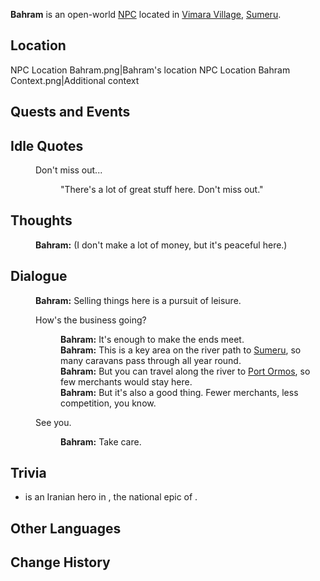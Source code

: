 {{Character Infobox
|type             = Open-World NPC
|image            = NPC Bahram.png
|realname         = <!-- Optional, if different from in-game name -->
|deceased         = <!-- Past (for deceased prior to events of the game) or free response -->
|region           = Sumeru
|location         = Sumeru
|affiliation      = 
|title            = Merchant

|ancestry         = <!-- Clan/family -->
|father           = 
|mother           = 
|spouse           = 
|sibling          = 
|child            = 
|relative         = 

|voiceEN          = 
|voiceCN          = 
|voiceJP          = 
|dialoguereward   = 
}}
'''Bahram''' is an open-world [[NPC]] located in [[Vimara Village]], [[Sumeru]].

<!-- Following a certain dialogue branch for the first time gives the player AMOUNT_AS_WORD [[Item]].<!-- Only needed for NPCs that give items -->
==Location==
<gallery>
NPC Location Bahram.png|Bahram's location
NPC Location Bahram Context.png|Additional context
</gallery>
<!--
==Profile==
Detailed story/lore information goes here.
''(To be added.)''

===Appearance===
Keep appearance section short and concise. Limit to 2 paragraphs with 3-4 sentences each.
''(To be added.)''
-->
==Quests and Events==
{{Quests and Events}}

==Idle Quotes==
{{Dialogue Start}}
: {{DIcon|Idle}} Don't miss out...
:: {{A|VO Bahram 01.ogg}} "There's a lot of great stuff here. Don't miss out."
{{Dialogue End}}

==Thoughts==
{{All Schemes to Know Explanation|name=Bahram}}
{{Dialogue Start}}
:{{A|VO Bahram All Schemes to Know 01.ogg}} '''Bahram:''' (I don't make a lot of money, but it's peaceful here.)
{{Dialogue End}}

==Dialogue==
{{Dialogue Start}}
:'''Bahram:''' Selling things here is a pursuit of leisure.
:{{DIcon}} How's the business going?
::'''Bahram:''' It's enough to make the ends meet.
::'''Bahram:''' This is a key area on the river path to [[Sumeru]], so many caravans pass through all year round.
::'''Bahram:''' But you can travel along the river to [[Port Ormos]], so few merchants would stay here.
::'''Bahram:''' But it's also a good thing. Fewer merchants, less competition, you know.
:{{DIcon}} See you.
::'''Bahram:''' Take care.
{{Dialogue End}}
<!--
==Event Dialogue==
===Event Name===
{{Dialogue Start}}
:'''{{subst:PAGENAME}}:'''
{{Dialogue End}}

==Trivia==
* 
-->
==Trivia==

* {{W|Bahram (Shahnameh)|Bahram}} is an Iranian hero in {{W|Shahnameh}}, the national epic of [[Greater Iran|{{W|Greater Iran}}]].

==Other Languages==
{{Other Languages
|default_hidden = 1
|en      = Bahram
|zhs     = 巴兰
|zhs_rm  = Bālán
|zht     = 巴蘭
|zht_rm  = Bālán
|ja      = バハラーム
|ja_rm   = Baharaamu
|ko      = 바흐람
|es      = Bahram
|fr      = Bahram
|ru      = Бахрам
|th      = Bahram
|vi      = Bahram
|de      = Bahram
|id      = Bahram
|pt      = Bahram
|tr      = Bahram
|it      = Bahram
}}

==Change History==
{{Change History|3.0}}
<!--
==References==
{{Reflist}}
-->